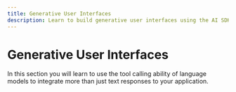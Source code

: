 ```yaml
---
title: Generative User Interfaces
description: Learn to build generative user interfaces using the AI SDK in your Next.js application
---
```


# Generative User Interfaces

In this section you will learn to use the tool calling ability of language models to integrate more than just text responses to your application.

